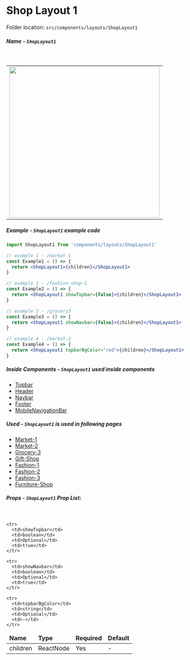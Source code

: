 <h1 className="text-primary">Shop Layout 1</h1>

Folder location: `src/components/layouts/ShopLayout1`

##### Name - `ShopLayout1`

<br />

<table>
  <tbody>
    <tr>
      <td>
        <img src="/ShopLayout1.jpg" width="400" />
      </td>
    </tr>
  </tbody>
</table>

##### Example - `ShopLayout1` example code

```jsx
import ShopLayout1 from 'components/layouts/ShopLayout1'

// example 1 - /market-1
const Example1 = () => {
  return <ShopLayout1>{children}</ShopLayout1>
}

// example 2 - /fashion-shop-1
const Example2 = () => {
  return <ShopLayout1 showTopbar={false}>{children}</ShopLayout1>
}

// example 3 - /grocery3
const Example3 = () => {
  return <ShopLayout1 showNavbar={false}>{children}</ShopLayout1>
}

// example 4 - /market-2
const Example4 = () => {
  return <ShopLayout1 topbarBgColor="red">{children}</ShopLayout1>
}
```

##### Inside Components - `ShopLayout1` used inside components

- [Topbar](https://bazaar-doc.netlify.app/layout-components/topbar)
- [Header](https://bazaar-doc.netlify.app/layout-components/header)
- [Navbar](https://bazaar-doc.netlify.app/layout-components/navbar)
- [Footer](https://bazaar-doc.netlify.app/layout-components/footer)
- [MobileNavigationBar](https://bazaar-doc.netlify.app/layout-components/mobile-navigation)

##### Used - `ShopLayout1` is used in following pages

- [Market-1](https://bazar-react.vercel.app/market-1)
- [Market-2](https://bazar-react.vercel.app/market-2)
- [Grocery-3](https://bazar-react.vercel.app/grocery3)
- [Gift-Shop](https://bazar-react.vercel.app/gift-shop)
- [Fashion-1](https://bazar-react.vercel.app/fashion-shop)
- [Fashion-2](https://bazar-react.vercel.app/fashion-shop-2)
- [Fashion-3](https://bazar-react.vercel.app/fashion-shop-3)
- [Furniture-Shop](https://bazar-react.vercel.app/furniture-shop)

##### Props - `ShopLayout1` Prop List:

<br />

<table>

<thead>
  <tr>
    <td>
      <b>Name</b>
    </td>
    <td>
      <b>Type</b>
    </td>
    <td>
      <b>Required</b>
    </td>
    <td>
      <b>Default</b>
    </td>
  </tr>
</thead>

  <tbody>
    <tr>
      <td>children</td>
      <td>ReactNode</td>
      <td>Yes</td>
      <td>-</td>
    </tr>

    <tr>
      <td>showTopbar</td>
      <td>boolean</td>
      <td>Optional</td>
      <td>true</td>
    </tr>

    <tr>
      <td>showNavbar</td>
      <td>boolean</td>
      <td>Optional</td>
      <td>true</td>
    </tr>

    <tr>
      <td>topbarBgColor</td>
      <td>string</td>
      <td>Optional</td>
      <td>-</td>
    </tr>

  </tbody>
</table>
